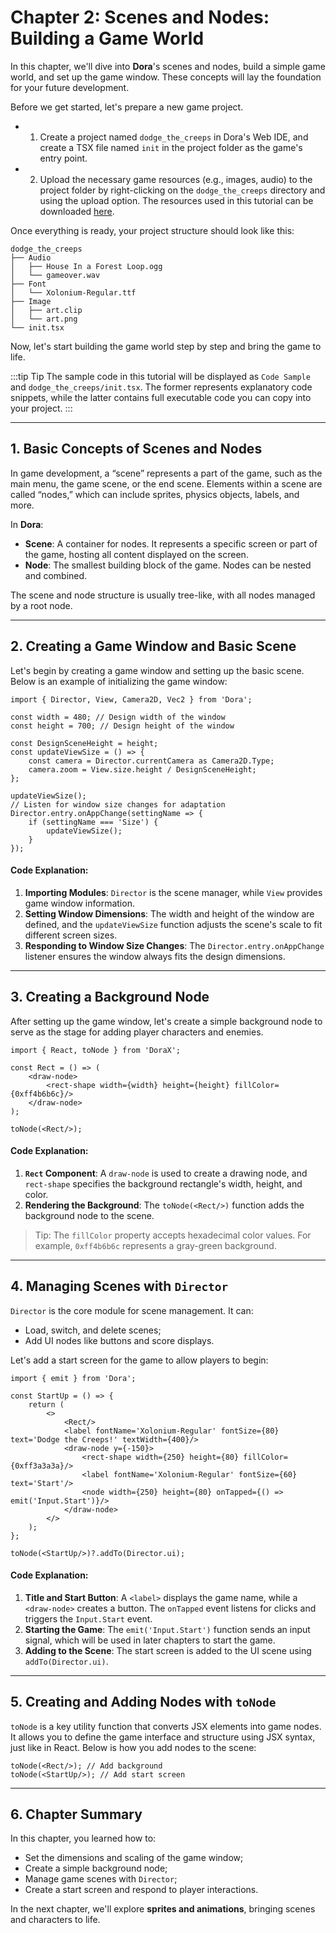 # Chapter 2: Scenes and Nodes: Building a Game World

In this chapter, we'll dive into **Dora**'s scenes and nodes, build a simple game world, and set up the game window. These concepts will lay the foundation for your future development.

Before we get started, let's prepare a new game project.

* 1. Create a project named `dodge_the_creeps` in Dora's Web IDE, and create a TSX file named `init` in the project folder as the game's entry point.
* 2. Upload the necessary game resources (e.g., images, audio) to the project folder by right-clicking on the `dodge_the_creeps` directory and using the upload option. The resources used in this tutorial can be downloaded [here](https://github.com/IppClub/Dora-Demo/tree/main/dodge_the_creeps).

Once everything is ready, your project structure should look like this:

```plaintext
dodge_the_creeps
├── Audio
│   ├── House In a Forest Loop.ogg
│   └── gameover.wav
├── Font
│   └── Xolonium-Regular.ttf
├── Image
│   ├── art.clip
│   └── art.png
└── init.tsx
```

Now, let's start building the game world step by step and bring the game to life.

:::tip Tip
The sample code in this tutorial will be displayed as `Code Sample` and `dodge_the_creeps/init.tsx`. The former represents explanatory code snippets, while the latter contains full executable code you can copy into your project.
:::

---

## 1. Basic Concepts of Scenes and Nodes

In game development, a “scene” represents a part of the game, such as the main menu, the game scene, or the end scene. Elements within a scene are called “nodes,” which can include sprites, physics objects, labels, and more.

In **Dora**:

- **Scene**: A container for nodes. It represents a specific screen or part of the game, hosting all content displayed on the screen.
- **Node**: The smallest building block of the game. Nodes can be nested and combined.

The scene and node structure is usually tree-like, with all nodes managed by a root node.

---

## 2. Creating a Game Window and Basic Scene

Let's begin by creating a game window and setting up the basic scene. Below is an example of initializing the game window:

```tsx title="dodge_the_creeps/init.tsx"
import { Director, View, Camera2D, Vec2 } from 'Dora';

const width = 480; // Design width of the window
const height = 700; // Design height of the window

const DesignSceneHeight = height;
const updateViewSize = () => {
	const camera = Director.currentCamera as Camera2D.Type;
	camera.zoom = View.size.height / DesignSceneHeight;
};

updateViewSize();
// Listen for window size changes for adaptation
Director.entry.onAppChange(settingName => {
	if (settingName === 'Size') {
		updateViewSize();
	}
});
```

#### Code Explanation:

1. **Importing Modules**: `Director` is the scene manager, while `View` provides game window information.
2. **Setting Window Dimensions**: The width and height of the window are defined, and the `updateViewSize` function adjusts the scene's scale to fit different screen sizes.
3. **Responding to Window Size Changes**: The `Director.entry.onAppChange` listener ensures the window always fits the design dimensions.

---

## 3. Creating a Background Node

After setting up the game window, let's create a simple background node to serve as the stage for adding player characters and enemies.

```tsx title="dodge_the_creeps/init.tsx"
import { React, toNode } from 'DoraX';

const Rect = () => (
	<draw-node>
		<rect-shape width={width} height={height} fillColor={0xff4b6b6c}/>
	</draw-node>
);

toNode(<Rect/>);
```

#### Code Explanation:

1. **`Rect` Component**: A `draw-node` is used to create a drawing node, and `rect-shape` specifies the background rectangle's width, height, and color.
2. **Rendering the Background**: The `toNode(<Rect/>)` function adds the background node to the scene.

> Tip: The `fillColor` property accepts hexadecimal color values. For example, `0xff4b6b6c` represents a gray-green background.

---

## 4. Managing Scenes with `Director`

`Director` is the core module for scene management. It can:

- Load, switch, and delete scenes;
- Add UI nodes like buttons and score displays.

Let's add a start screen for the game to allow players to begin:

```tsx title="dodge_the_creeps/init.tsx"
import { emit } from 'Dora';

const StartUp = () => {
	return (
		<>
			<Rect/>
			<label fontName='Xolonium-Regular' fontSize={80} text='Dodge the Creeps!' textWidth={400}/>
			<draw-node y={-150}>
				<rect-shape width={250} height={80} fillColor={0xff3a3a3a}/>
				<label fontName='Xolonium-Regular' fontSize={60} text='Start'/>
				<node width={250} height={80} onTapped={() => emit('Input.Start')}/>
			</draw-node>
		</>
	);
};

toNode(<StartUp/>)?.addTo(Director.ui);
```

#### Code Explanation:

1. **Title and Start Button**: A `<label>` displays the game name, while a `<draw-node>` creates a button. The `onTapped` event listens for clicks and triggers the `Input.Start` event.
2. **Starting the Game**: The `emit('Input.Start')` function sends an input signal, which will be used in later chapters to start the game.
3. **Adding to the Scene**: The start screen is added to the UI scene using `addTo(Director.ui)`.

---

## 5. Creating and Adding Nodes with `toNode`

`toNode` is a key utility function that converts JSX elements into game nodes. It allows you to define the game interface and structure using JSX syntax, just like in React. Below is how you add nodes to the scene:

```tsx
toNode(<Rect/>); // Add background
toNode(<StartUp/>); // Add start screen
```

---

## 6. Chapter Summary

In this chapter, you learned how to:

- Set the dimensions and scaling of the game window;
- Create a simple background node;
- Manage game scenes with `Director`;
- Create a start screen and respond to player interactions.

In the next chapter, we'll explore **sprites and animations**, bringing scenes and characters to life.
